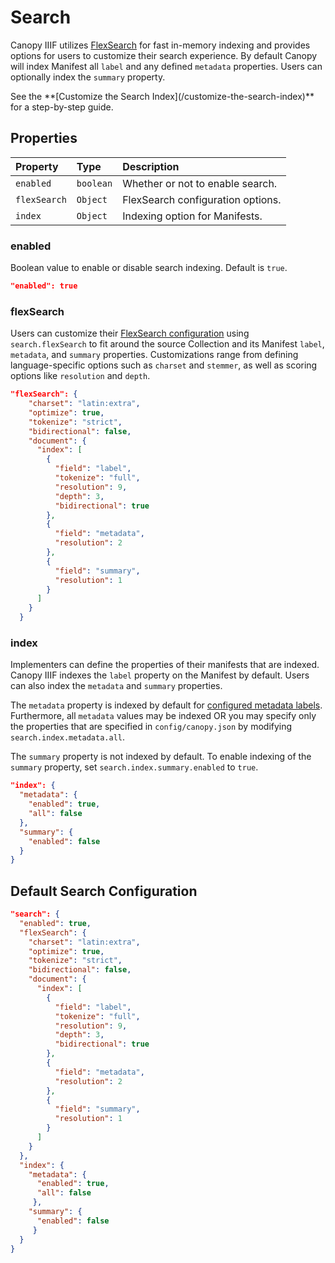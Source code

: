 
# Search

Canopy IIIF utilizes [FlexSearch](https://github.com/nextapps-de/flexsearch) for fast in-memory indexing and provides options for users to customize their search experience. By default Canopy will index Manifest all `label` and any defined `metadata` properties. Users can optionally index the `summary` property.

<Callout type="info">
  See the **[Customize the Search Index](/customize-the-search-index)** for a
  step-by-step guide.
</Callout>

## Properties

| Property     | Type      | Description                       |
| :----------- | :-------- | :-------------------------------- |
| `enabled`    | `boolean` | Whether or not to enable search.  |
| `flexSearch` | `Object`  | FlexSearch configuration options. |
| `index`      | `Object`  | Indexing option for Manifests.    |

### enabled

Boolean value to enable or disable search indexing. Default is `true`.

```json
"enabled": true
```

### flexSearch

Users can customize their [FlexSearch configuration](https://github.com/nextapps-de/flexsearch#options) using `search.flexSearch` to fit around the source Collection and its Manifest `label`, `metadata`, and `summary` properties. Customizations range from defining language-specific options such as `charset` and `stemmer`, as well as scoring options like `resolution` and `depth`.

```json
"flexSearch": {
    "charset": "latin:extra",
    "optimize": true,
    "tokenize": "strict",
    "bidirectional": false,
    "document": {
      "index": [
        {
          "field": "label",
          "tokenize": "full",
          "resolution": 9,
          "depth": 3,
          "bidirectional": true
        },
        {
          "field": "metadata",
          "resolution": 2
        },
        {
          "field": "summary",
          "resolution": 1
        }
      ]
    }
  }
```

### index

Implementers can define the properties of their manifests that are indexed. Canopy IIIF indexes the `label` property on the Manifest by default. Users can also index the `metadata` and `summary` properties.

The `metadata` property is indexed by default for [configured metadata labels](/docs/configuration#metadata). Furthermore, all `metadata` values may be indexed OR you may specify only the properties that are specified in `config/canopy.json` by modifying `search.index.metadata.all`.

The `summary` property is not indexed by default. To enable indexing of the `summary` property, set `search.index.summary.enabled` to `true`.

```json
"index": {
  "metadata": {
    "enabled": true,
    "all": false
  },
  "summary": {
    "enabled": false
  }
}
```

## Default Search Configuration

```json
"search": {
  "enabled": true,
  "flexSearch": {
    "charset": "latin:extra",
    "optimize": true,
    "tokenize": "strict",
    "bidirectional": false,
    "document": {
      "index": [
        {
          "field": "label",
          "tokenize": "full",
          "resolution": 9,
          "depth": 3,
          "bidirectional": true
        },
        {
          "field": "metadata",
          "resolution": 2
        },
        {
          "field": "summary",
          "resolution": 1
        }
      ]
    }
  },
  "index": {
    "metadata": {
      "enabled": true,
      "all": false
     },
    "summary": {
      "enabled": false
     }
  }
}
```
